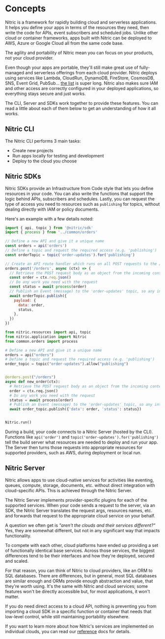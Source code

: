 
# Concepts

Nitric is a framework for rapidly building cloud and serverless applications. It helps you define your apps in terms of the resources they need, then write the code for APIs, event subscribers and scheduled jobs. Unlike other cloud or container frameworks, apps built with Nitric can be deployed to AWS, Azure or Google Cloud all from the same code base.

The agility and portability of Nitric mean you can focus on your products, not your cloud provider.

Even though your apps are portable, they'll still make great use of fully-managed and serverless offerings from each cloud provider. Nitric deploys using services like Lambda, CloudRun, DynamoDB, FireStore, CosmosDB, SNS, Event Grid, PubSub... [the list](/reference/providers) is super long. Nitric also makes sure IAM and other access are correctly configured in your deployed applications, so everything stays secure and just works.

The CLI, Server and SDKs work together to provide these features. You can read a little about each of them below to get an understanding of how it all works.

## Nitric CLI

The Nitric CLI performs 3 main tasks:

- Create new projects
- Run apps locally for testing and development
- Deploy to the cloud you choose

## Nitric SDKs

Nitric SDKs provide an Infrastructure from Code style that lets you define resources in your code. You can also write the functions that support the logic behind APIs, subscribers and schedules. Lastly, you can request the type of access you need to resources such as `publishing` for topics, without dealing directly with IAM or policy documents.

Here's an example with a few details noted:

<CodeGroup>

```javascript
import { api, topic } from '@nitric/sdk'
import { process } from '../common/orders'

// Define a new API and give it a unique name
const orders = api('orders')
// Define a topic and request the required access (e.g. 'publishing')
const orderTopic = topic('order-updates').for('publishing')

// Create an API route handler which runs on all POST requests to the /orders path
orders.post('/orders', async (ctx) => {
  // Retrieve the POST request body as an object from the incoming context
  const order = ctx.req.json()
  // Do any work you need with the request
  const status = await process(order)
  // Publish an Event (message) to the 'order-updates' topic, so any interested handlers can subscribe.
  await orderTopic.publish({
    payload: {
      data: order,
      status,
    },
  })
})
```

```python
from nitric.resources import api, topic
from nitric.application import Nitric
from common.orders import process

# Define a new API and give it a unique name
orders = api("orders")
# Define a topic and request the required access (e.g. 'publishing')
order_topic = topic("order-updates").allow("publishing")


@orders.post("/orders")
async def new_order(ctx):
  # Retrieve the POST request body as an object from the incoming context
  order = ctx.req.json()
  # Do any work you need with the request
  status = await process(order)
  # Publish an Event (message) to the 'order-updates' topic, so any interested handlers can subscribe.
  await order_topic.publish({'data': order, 'status': status})


Nitric.run()

```

</CodeGroup>

During a build, your code connects to a Nitric Server (hosted by the CLI). Functions like `api('order')` and `topic('order-updates').for('publishing')` tell the build server what resources are needed to deploy and run your app. The Server then turns those requests into appropriate resources for supported providers, such as AWS, during deployment or local run.

## Nitric Server

Nitric allows apps to use cloud-native services for activities like eventing, queues, compute, storage, documents, etc. without direct integration with cloud-specific APIs. This is achieved through the Nitric Server.

The Nitric Server implements provider-specific plugins for each of the supported services. When your code sends a request to the server, via an SDK, the Nitric Server translates the request args, resources names, etc. and forwards that request to the appropriate cloud service on your behalf.

A question we often get is _"aren't the clouds and their services different?"_ Yes, they are somewhat different, but not in any significant way that impacts functionality.

To compete with each other, cloud platforms have ended up providing a set of functionally identical base services. Across those services, the biggest differences tend to be their interfaces and how they're deployed, secured and scaled.

For that reason, you can think of Nitric to cloud providers, like an ORM to SQL databases. There are differences, but in general, most SQL databases are similar enough and ORMs provide enough abstraction and value, that they're worth using. It's the same with Nitric and cloud services; some features won't be directly accessible but, for most applications, it won't matter.

If you do need direct access to a cloud API, nothing is preventing you from importing a cloud SDK in a specific function or container that needs that low-level control, while still maintaining portability elsewhere.

If you want to learn more about how Nitric's services are implemented on individual clouds, you can read our [reference](/reference/providers) docs for details.
